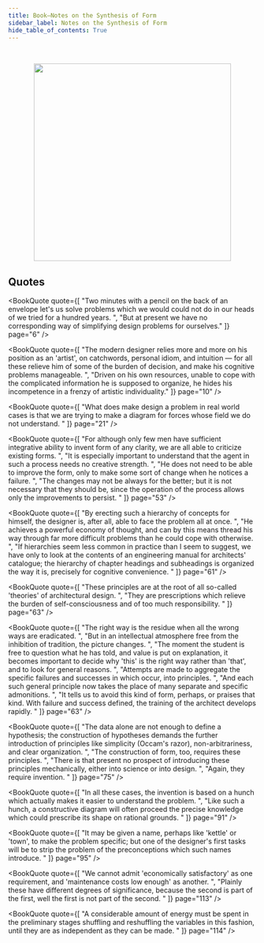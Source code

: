 ```yaml
---
title: Book—Notes on the Synthesis of Form
sidebar_label: Notes on the Synthesis of Form
hide_table_of_contents: True
---
```



<br />
<figure>
  <center>
    <img src="/img/book_covers/cover_notes_on_the_synthesis_of_form.png" width="400"/>
  </center>
</figure>

<BookMetadata
  author="Christopher Alexander"
  asin="0674627512"
  datePublished="1964"
/>



## Quotes

<BookQuote
  quote={[
    "Two minutes with a pencil on the back of an envelope let's us solve problems which we would could not do in our heads of we tried for a hundred years. ",
    "But at present we have no corresponding way of simplifying design problems for ourselves."
  ]}
  page="6"
/>

<BookQuote
  quote={[
    "The modern designer relies more and more on his position as an 'artist', on catchwords, personal idiom, and intuition — for all these relieve him of some of the burden of decision, and make his cognitive problems manageable. ",
    "Driven on his own resources, unable to cope with the complicated information he is supposed to organize, he hides his incompetence in a frenzy of artistic individuality."
  ]}
  page="10"
/>

<BookQuote
  quote={[
    "What does make design a problem in real world cases is that we are trying to make a diagram for forces whose field we do not understand. "
  ]}
  page="21"
/>

<BookQuote
  quote={[
    "For although only few men have sufficient integrative ability to invent form of any clarity, we are all able to criticize existing forms. ",
    "It is especially important to understand that the agent in such a process needs no creative strength. ",
    "He does not need to be able to improve the form, only to make some sort of change when he notices a failure. ",
    "The changes may not be always for the better; but it is not necessary that they should be, since the operation of the process allows only the improvements to persist. "
  ]}
  page="53"
/>

<BookQuote
  quote={[
    "By erecting such a hierarchy of concepts for himself, the designer is, after all, able to face the problem all at once. ",
    "He achieves a powerful economy of thought, and can by this means thread his way through far more difficult problems than he could cope with otherwise. ",
    "If hierarchies seem less common in practice than I seem to suggest, we have only to look at the contents of an engineering manual for architects' catalogue; the hierarchy of chapter headings and subheadings is organized the way it is, precisely for cognitive convenience. "
  ]}
  page="61"
/>

<BookQuote
  quote={[
    "These principles are at the root of all so-called 'theories' of architectural design. ",
    "They are prescriptions which relieve the burden of self-consciousness and of too much responsibility. "
  ]}
  page="63"
/>

<BookQuote
  quote={[
    "The right way is the residue when all the wrong ways are eradicated. ",
    "But in an intellectual atmosphere free from the inhibition of tradition, the picture changes. ",
    "The moment the student is free to question what he has told, and value is put on explanation, it becomes important to decide why 'this' is the right way rather than 'that', and to look for general reasons. ",
    "Attempts are made to aggregate the specific failures and successes in which occur, into principles. ",
    "And each such general principle now takes the place of many separate and specific admonitions. ",
    "It tells us to avoid this kind of form, perhaps, or praises that kind. With failure and success defined, the training of the architect develops rapidly. "
  ]}
  page="63"
/>

<BookQuote
  quote={[
    "The data alone are not enough to define a hypothesis; the construction of hypotheses demands the further introduction of principles like simplicity (Occam's razor), non-arbitrariness, and clear organization. ",
    "The construction of form, too, requires these principles. ",
    "There is that present no prospect of introducing these principles mechanically, either into science or into design. ",
    "Again, they require invention. "
  ]}
  page="75"
/>

<BookQuote
  quote={[
    "In all these cases, the invention is based on a hunch which actually makes it easier to understand the problem. ",
    "Like such a hunch, a constructive diagram will often proceed the precise knowledge which could prescribe its shape on rational grounds. "
  ]}
  page="91"
/>

<BookQuote
  quote={[
    "It may be given a name, perhaps like 'kettle' or 'town', to make the problem specific; but one of the designer's first tasks will be to strip the problem of the preconceptions which such names introduce. "
  ]}
  page="95"
/>

<BookQuote
  quote={[
    "We cannot admit 'economically satisfactory' as one requirement, and 'maintenance costs low enough' as another. ",
    "Plainly these have different degrees of significance, because the second is part of the first, well the first is not part of the second. "
  ]}
  page="113"
/>

<BookQuote
  quote={[
    "A considerable amount of energy must be spent in the preliminary stages shuffling and reshuffling the variables in this fashion, until they are as independent as they can be made. "
  ]}
  page="114"
/>
